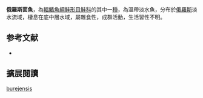 {{Speciesbox
| name = 俄羅斯茴魚
| image = 
| image_width = 250px
| status = NE
| status_system = IUCN3.1
| genus = Thymallus
| species = burejensis
| authority = [[Antonov|Antonov]], 2004
| synonyms = 
}}

'''俄羅斯茴魚'''，為[[輻鰭魚綱|輻鰭魚綱]][[鮭形目|鮭形目]][[鮭科|鮭科]]的其中一[[種|種]]，為溫帶淡水魚，分布於[[俄羅斯|俄羅斯]]淡水流域，棲息在底中層水域，屬雜食性，成群活動，生活習性不明。

==参考文献==
*{{FishBase_species|genus=Thymallus|species=burejensis|year=2015|month=11}}
== 擴展閱讀 ==
{{refbegin}}
{{wikispecies-inline|Thymallus burejensis|俄羅斯茴魚}}
{{refend}}
{{Taxonbar|from=Q5582219}}

[[Category:茴魚屬|burejensis]]